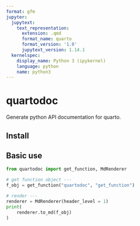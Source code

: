 ```yaml
---
format: gfm
jupyter:
  jupytext:
    text_representation:
      extension: .qmd
      format_name: quarto
      format_version: '1.0'
      jupytext_version: 1.14.1
  kernelspec:
    display_name: Python 3 (ipykernel)
    language: python
    name: python3
---
```


# quartodoc

Generate python API documentation for quarto.

## Install

## Basic use

```python
from quartodoc import get_function, MdRenderer

# get function object ---
f_obj = get_function("quartodoc", "get_function")

# render ---
renderer = MdRenderer(header_level = 1)
print(
    renderer.to_md(f_obj)
)
```
